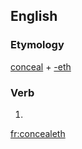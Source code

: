 ==English==

===Etymology===
[[conceal]] + [[-eth]]

===Verb===
{{en-verb form}}

# {{en-archaic third-person singular of|conceal}}

[[fr:concealeth]]